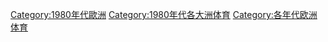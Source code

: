[[Category:1980年代歐洲|Category:1980年代歐洲]]
[[Category:1980年代各大洲体育|Category:1980年代各大洲体育]]
[[Category:各年代欧洲体育|Category:各年代欧洲体育]]